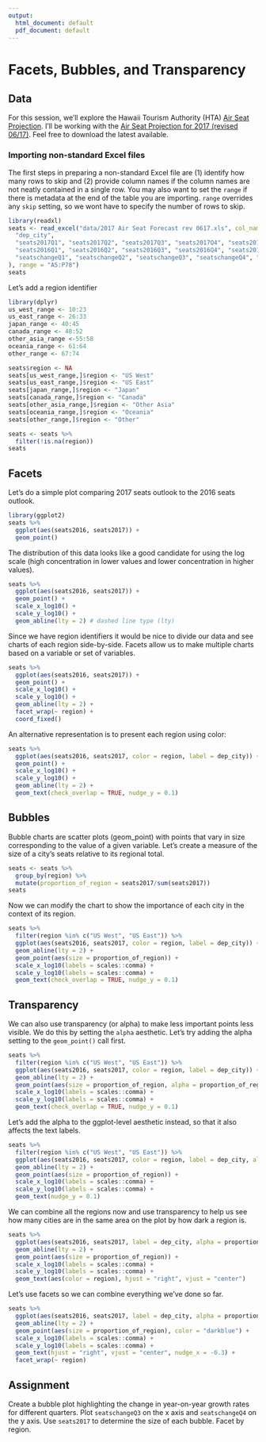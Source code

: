 ```yaml
---
output:
  html_document: default
  pdf_document: default
---
```


# Facets, Bubbles, and Transparency {#facets-and-bubbles}

## Data

For this session, we'll explore the Hawaii Tourism Authority (HTA) [Air Seat Projection](http://www.hawaiitourismauthority.org/research/research/infrastructure-research/).
I'll be working with the 
[Air Seat Projection for 2017 (revised 06/17)](http://www.hawaiitourismauthority.org/default/assets/File/2017%20Air%20Seat%20Forecast%20rev%200617.xls). Feel free to download the latest available.

### Importing non-standard Excel files

The first steps in preparing a non-standard Excel file are (1) identify how many rows to skip
and (2) provide column names if the column names are not neatly contained in a single row. You may
also want to set the `range` if there is metadata at the end of the table you are importing. `range`
overrides any `skip` setting, so we wont have to specify the number of rows to skip.

```r
library(readxl)
seats <- read_excel("data/2017 Air Seat Forecast rev 0617.xls", col_names = c(
  "dep_city", 
  "seats2017Q1", "seats2017Q2", "seats2017Q3", "seats2017Q4", "seats2017", 
  "seats2016Q1", "seats2016Q2", "seats2016Q3", "seats2016Q4", "seats2016",
  "seatschangeQ1", "seatschangeQ2", "seatschangeQ3", "seatschangeQ4", "seatschange"
), range = "A5:P78")
seats
```

Let's add a region identifier
```r
library(dplyr)
us_west_range <- 10:23
us_east_range <- 26:33
japan_range <- 40:45
canada_range <- 48:52
other_asia_range <-55:58
oceania_range <- 61:64
other_range <- 67:74

seats$region <- NA
seats[us_west_range,]$region <- "US West"
seats[us_east_range,]$region <- "US East"
seats[japan_range,]$region <- "Japan"
seats[canada_range,]$region <- "Canada"
seats[other_asia_range,]$region <- "Other Asia"
seats[oceania_range,]$region <- "Oceania"
seats[other_range,]$region <- "Other"

seats <- seats %>%
  filter(!is.na(region))
seats
```

## Facets

Let's do a simple plot comparing 2017 seats outlook to the 2016 seats outlook.

```r
library(ggplot2)
seats %>%
  ggplot(aes(seats2016, seats2017)) +
  geom_point()
```


The distribution of this data looks like a good candidate for using the log scale (high concentration in lower
values and lower concentration in higher values).

```r
seats %>%
  ggplot(aes(seats2016, seats2017)) +
  geom_point() +
  scale_x_log10() +
  scale_y_log10() + 
  geom_abline(lty = 2) # dashed line type (lty)
```

Since we have region identifiers it would be nice to divide our data and see charts of each region side-by-side.
Facets allow us to make multiple charts based on a variable or set of variables.

```r
seats %>%
  ggplot(aes(seats2016, seats2017)) +
  geom_point() +
  scale_x_log10() +
  scale_y_log10() + 
  geom_abline(lty = 2) +
  facet_wrap(~ region) +
  coord_fixed()
```


An alternative representation is to present each region using color:
```r
seats %>%
  ggplot(aes(seats2016, seats2017, color = region, label = dep_city)) +
  geom_point() +
  scale_x_log10() +
  scale_y_log10() + 
  geom_abline(lty = 2) +
  geom_text(check_overlap = TRUE, nudge_y = 0.1)
```


## Bubbles

Bubble charts are scatter plots (geom_point) with points that vary in size corresponding to the value of
a given variable. Let's create a measure of the size of a city's seats relative to its regional total.

```r
seats <- seats %>%
  group_by(region) %>%
  mutate(proportion_of_region = seats2017/sum(seats2017))
seats
```

Now we can modify the chart to show the importance of each city in the context of its region.

```r
seats %>%
  filter(region %in% c("US West", "US East")) %>%
  ggplot(aes(seats2016, seats2017, color = region, label = dep_city)) +
  geom_abline(lty = 2) +
  geom_point(aes(size = proportion_of_region)) +
  scale_x_log10(labels = scales::comma) +
  scale_y_log10(labels = scales::comma) + 
  geom_text(check_overlap = TRUE, nudge_y = 0.1)
```

## Transparency

We can also use transparency (or alpha) to make less important points less visible. We do this
by setting the `alpha` aesthetic. Let's try adding the alpha setting to the `geom_point()` call
first.

```r
seats %>%
  filter(region %in% c("US West", "US East")) %>%
  ggplot(aes(seats2016, seats2017, color = region, label = dep_city)) +
  geom_abline(lty = 2) +
  geom_point(aes(size = proportion_of_region, alpha = proportion_of_region)) +
  scale_x_log10(labels = scales::comma) +
  scale_y_log10(labels = scales::comma) + 
  geom_text(check_overlap = TRUE, nudge_y = 0.1)
```

Let's add the alpha to the ggplot-level aesthetic instead, so that it also affects the text labels.

```r
seats %>%
  filter(region %in% c("US West", "US East")) %>%
  ggplot(aes(seats2016, seats2017, color = region, label = dep_city, alpha = proportion_of_region)) +
  geom_abline(lty = 2) +
  geom_point(aes(size = proportion_of_region)) +
  scale_x_log10(labels = scales::comma) +
  scale_y_log10(labels = scales::comma) + 
  geom_text(nudge_y = 0.1)
```

We can combine all the regions now and use transparency to help us see how many cities are
in the same area on the plot by how dark a region is.

```r
seats %>%
  ggplot(aes(seats2016, seats2017, label = dep_city, alpha = proportion_of_region)) +
  geom_abline(lty = 2) +
  geom_point(aes(size = proportion_of_region)) +
  scale_x_log10(labels = scales::comma) +
  scale_y_log10(labels = scales::comma) + 
  geom_text(aes(color = region), hjust = "right", vjust = "center")
```


Let's use facets so we can combine everything we've done so far.


```r
seats %>%
  ggplot(aes(seats2016, seats2017, label = dep_city, alpha = proportion_of_region)) +
  geom_abline(lty = 2) +
  geom_point(aes(size = proportion_of_region), color = "darkblue") +
  scale_x_log10(labels = scales::comma) +
  scale_y_log10(labels = scales::comma) + 
  geom_text(hjust = "right", vjust = "center", nudge_x = -0.3) +
  facet_wrap(~ region)
```

## Assignment

Create a bubble plot highlighting the change in year-on-year growth rates for different quarters.
Plot `seatschangeQ3` on the x axis and `seatschangeQ4` on the y axis. Use `seats2017` to determine the
size of each bubble. Facet by region.
